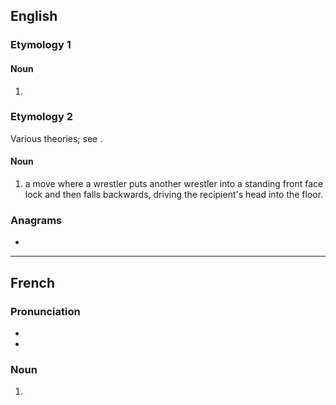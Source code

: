 ==English==

===Etymology 1===

====Noun====
{{en-noun|-|s}}

# {{abbreviation of|en|dichlorodiphenyltrichloroethane|nodot=1|gloss=compound originally developed as an insecticide}}

===Etymology 2===
Various theories; see {{w|DDT (professional wrestling)}}.

====Noun====
{{en-noun}}

# {{lb|en|professional wrestling}} a move where a wrestler puts another wrestler into a standing front face lock and then falls backwards, driving the recipient's head into the floor.

===Anagrams===
* {{anagrams|en|a=ddt|DTD|TDD}}

----

==French==

===Pronunciation===
* {{fr-IPA|dé-dé-té}}
* {{audio|fr|Fr-Paris--DDT.ogg|Audio (Paris)}}

===Noun===
{{fr-noun|m|-}}

# {{abbreviation of|fr|dichlorodiphényltrichloroéthane}}